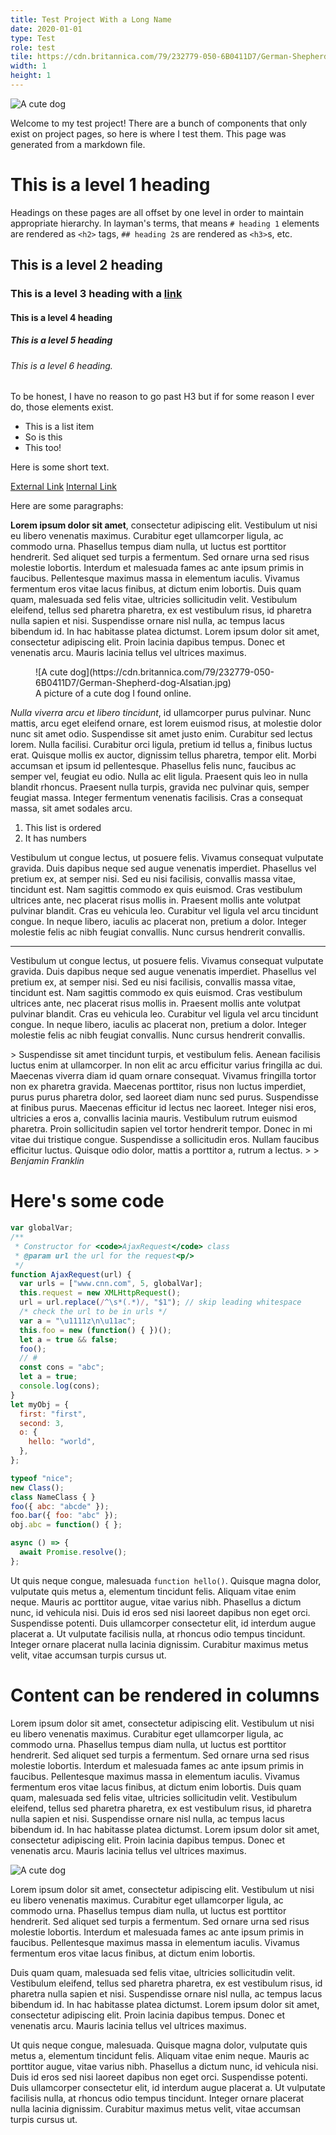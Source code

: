 ```yaml
---
title: Test Project With a Long Name
date: 2020-01-01
type: Test
role: test
tile: https://cdn.britannica.com/79/232779-050-6B0411D7/German-Shepherd-dog-Alsatian.jpg
width: 1
height: 1
---
```


<Full>![A cute dog](https://cdn.britannica.com/79/232779-050-6B0411D7/German-Shepherd-dog-Alsatian.jpg)</Full>

Welcome to my test project! There are a bunch of components that only exist on project pages, so here is where I test them. This page was generated from a markdown file.

# This is a level 1 heading

Headings on these pages are all offset by one level in order to maintain appropriate hierarchy. In layman&apos;s terms, that means `# heading 1` elements are rendered as `<h2>` tags, `## heading 2`s are rendered as `<h3>`s, etc.

## This is a level 2 heading

### This is a level 3 heading with a [link](https://alexberkowitz.com)

#### This is a level 4 heading

##### This is a level 5 heading

###### This is a level 6 heading.

To be honest, I have no reason to go past H3 but if for some reason I ever do, those elements exist.

- This is a list item
- So is this
- This too!

Here is some short text.

[External Link](https://alexberkowitz.com)
[Internal Link](/developer)

Here are some paragraphs:

**Lorem ipsum dolor sit amet**, consectetur adipiscing elit. Vestibulum ut nisi eu libero venenatis maximus. Curabitur eget ullamcorper ligula, ac commodo urna. Phasellus tempus diam nulla, ut luctus est porttitor hendrerit. Sed aliquet sed turpis a fermentum. Sed ornare urna sed risus molestie lobortis. Interdum et malesuada fames ac ante ipsum primis in faucibus. Pellentesque maximus massa in elementum iaculis. Vivamus fermentum eros vitae lacus finibus, at dictum enim lobortis. Duis quam quam, malesuada sed felis vitae, ultricies sollicitudin velit. Vestibulum eleifend, tellus sed pharetra pharetra, ex est vestibulum risus, id pharetra nulla sapien et nisi. Suspendisse ornare nisl nulla, ac tempus lacus bibendum id. In hac habitasse platea dictumst. Lorem ipsum dolor sit amet, consectetur adipiscing elit. Proin lacinia dapibus tempus. Donec et venenatis arcu. Mauris lacinia tellus vel ultrices maximus.

<Wide>
  <Figure>
    ![A cute dog](https://cdn.britannica.com/79/232779-050-6B0411D7/German-Shepherd-dog-Alsatian.jpg)
    <figcaption>
      A picture of a cute dog I found online.
    </figcaption>
  </Figure>
</Wide>

*Nulla viverra arcu et libero tincidunt*, id ullamcorper purus pulvinar. Nunc mattis, arcu eget eleifend ornare, est lorem euismod risus, at molestie dolor nunc sit amet odio. Suspendisse sit amet justo enim. Curabitur sed lectus lorem. Nulla facilisi. Curabitur orci ligula, pretium id tellus a, finibus luctus erat. Quisque mollis ex auctor, dignissim tellus pharetra, tempor elit. Morbi accumsan et ipsum id pellentesque. Phasellus felis nunc, faucibus ac semper vel, feugiat eu odio. Nulla ac elit ligula. Praesent quis leo in nulla blandit rhoncus. Praesent nulla turpis, gravida nec pulvinar quis, semper feugiat massa. Integer fermentum venenatis facilisis. Cras a consequat massa, sit amet sodales arcu.

1. This list is ordered
2. It has numbers

Vestibulum ut congue lectus, ut posuere felis. Vivamus consequat vulputate gravida. Duis dapibus neque sed augue venenatis imperdiet. Phasellus vel pretium ex, at semper nisi. Sed eu nisi facilisis, convallis massa vitae, tincidunt est. Nam sagittis commodo ex quis euismod. Cras vestibulum ultrices ante, nec placerat risus mollis in. Praesent mollis ante volutpat pulvinar blandit. Cras eu vehicula leo. Curabitur vel ligula vel arcu tincidunt congue. In neque libero, iaculis ac placerat non, pretium a dolor. Integer molestie felis ac nibh feugiat convallis. Nunc cursus hendrerit convallis.

---

Vestibulum ut congue lectus, ut posuere felis. Vivamus consequat vulputate gravida. Duis dapibus neque sed augue venenatis imperdiet. Phasellus vel pretium ex, at semper nisi. Sed eu nisi facilisis, convallis massa vitae, tincidunt est. Nam sagittis commodo ex quis euismod. Cras vestibulum ultrices ante, nec placerat risus mollis in. Praesent mollis ante volutpat pulvinar blandit. Cras eu vehicula leo. Curabitur vel ligula vel arcu tincidunt congue. In neque libero, iaculis ac placerat non, pretium a dolor. Integer molestie felis ac nibh feugiat convallis. Nunc cursus hendrerit convallis.

<Wide>
> Suspendisse sit amet tincidunt turpis, et vestibulum felis. Aenean facilisis luctus enim at ullamcorper. In non elit ac arcu efficitur varius fringilla ac dui. Maecenas viverra diam id quam ornare consequat. Vivamus fringilla tortor non ex pharetra gravida. Maecenas porttitor, risus non luctus imperdiet, purus purus pharetra dolor, sed laoreet diam nunc sed purus. Suspendisse at finibus purus. Maecenas efficitur id lectus nec laoreet. Integer nisi eros, ultricies a eros a, convallis lacinia mauris. Vestibulum rutrum euismod pharetra. Proin sollicitudin sapien vel tortor hendrerit tempor. Donec in mi vitae dui tristique congue. Suspendisse a sollicitudin eros. Nullam faucibus efficitur luctus. Quisque odio dolor, mattis a porttitor a, rutrum a lectus.
>
> <cite>Benjamin Franklin</cite>
</Wide>

# Here&apos;s some code

```javascript
var globalVar;
/**
 * Constructor for <code>AjaxRequest</code> class
 * @param url the url for the request<p/>
 */
function AjaxRequest(url) {
  var urls = ["www.cnn.com", 5, globalVar];
  this.request = new XMLHttpRequest();
  url = url.replace(/^\s*(.*)/, "$1"); // skip leading whitespace
  /* check the url to be in urls */
  var a = "\u1111z\n\u11ac";
  this.foo = new (function() { })();
  let a = true && false;
  foo();
  // #
  const cons = "abc";
  let a = true;
  console.log(cons);
}
let myObj = {
  first: "first",
  second: 3,
  o: {
    hello: "world",
  },
};

typeof "nice";
new Class();
class NameClass { }
foo({ abc: "abcde" });
foo.bar({ foo: "abc" });
obj.abc = function() { };

async () => {
  await Promise.resolve();
};
```

Ut quis neque congue, malesuada `function hello()`. Quisque magna dolor, vulputate quis metus a, elementum tincidunt felis. Aliquam vitae enim neque. Mauris ac porttitor augue, vitae varius nibh. Phasellus a dictum nunc, id vehicula nisi. Duis id eros sed nisi laoreet dapibus non eget orci. Suspendisse potenti. Duis ullamcorper consectetur elit, id interdum augue placerat a. Ut vulputate facilisis nulla, at rhoncus odio tempus tincidunt. Integer ornare placerat nulla lacinia dignissim. Curabitur maximus metus velit, vitae accumsan turpis cursus ut.

# Content can be rendered in columns

<Columns>
Lorem ipsum dolor sit amet, consectetur adipiscing elit. Vestibulum ut nisi eu libero venenatis maximus. Curabitur eget ullamcorper ligula, ac commodo urna. Phasellus tempus diam nulla, ut luctus est porttitor hendrerit. Sed aliquet sed turpis a fermentum. Sed ornare urna sed risus molestie lobortis. Interdum et malesuada fames ac ante ipsum primis in faucibus. Pellentesque maximus massa in elementum iaculis. Vivamus fermentum eros vitae lacus finibus, at dictum enim lobortis. Duis quam quam, malesuada sed felis vitae, ultricies sollicitudin velit. Vestibulum eleifend, tellus sed pharetra pharetra, ex est vestibulum risus, id pharetra nulla sapien et nisi. Suspendisse ornare nisl nulla, ac tempus lacus bibendum id. In hac habitasse platea dictumst. Lorem ipsum dolor sit amet, consectetur adipiscing elit. Proin lacinia dapibus tempus. Donec et venenatis arcu. Mauris lacinia tellus vel ultrices maximus.

![A cute dog](https://cdn.britannica.com/79/232779-050-6B0411D7/German-Shepherd-dog-Alsatian.jpg)
</Columns>

<Columns>
Lorem ipsum dolor sit amet, consectetur adipiscing elit. Vestibulum ut nisi eu libero venenatis maximus. Curabitur eget ullamcorper ligula, ac commodo urna. Phasellus tempus diam nulla, ut luctus est porttitor hendrerit. Sed aliquet sed turpis a fermentum. Sed ornare urna sed risus molestie lobortis. Interdum et malesuada fames ac ante ipsum primis in faucibus. Pellentesque maximus massa in elementum iaculis. Vivamus fermentum eros vitae lacus finibus, at dictum enim lobortis.

Duis quam quam, malesuada sed felis vitae, ultricies sollicitudin velit. Vestibulum eleifend, tellus sed pharetra pharetra, ex est vestibulum risus, id pharetra nulla sapien et nisi. Suspendisse ornare nisl nulla, ac tempus lacus bibendum id. In hac habitasse platea dictumst. Lorem ipsum dolor sit amet, consectetur adipiscing elit. Proin lacinia dapibus tempus. Donec et venenatis arcu. Mauris lacinia tellus vel ultrices maximus.

Ut quis neque congue, malesuada. Quisque magna dolor, vulputate quis metus a, elementum tincidunt felis. Aliquam vitae enim neque. Mauris ac porttitor augue, vitae varius nibh. Phasellus a dictum nunc, id vehicula nisi. Duis id eros sed nisi laoreet dapibus non eget orci. Suspendisse potenti. Duis ullamcorper consectetur elit, id interdum augue placerat a. Ut vulputate facilisis nulla, at rhoncus odio tempus tincidunt. Integer ornare placerat nulla lacinia dignissim. Curabitur maximus metus velit, vitae accumsan turpis cursus ut.
</Columns>